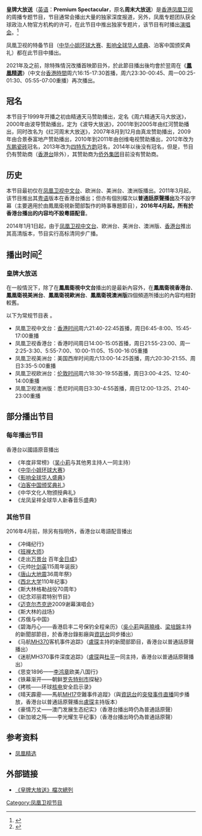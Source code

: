 {{In-progress_tvshow|皇牌大放送}}
{{电视节目信息框
| 名称      = 皇牌大放送
| 英文名称  = Premium Spectacular
| 图片      = [[File:皇牌大放送.jpg|300px]]
| 图说      = 
| 类型      = [[专题节目|专题节目]]
| 原创      = [[凤凰卫视|凤凰卫视]]
| 主持      = （无固定主持）<br>包含前度主持及或主播
| 国家      = {{CHN}}（[[中华人民共和国|中华人民共和国]]）
| 语言      = [[普通话|普通话]]<br>（包含'''[[鳳凰衞視香港台|香港台]]'''內容）
| 字幕      = [[繁体中文|繁体中文]]／沒有
| 标语      = 
| 集数      = 约800
| 每集长度  = 60-180分钟（含广告）
| 制作公司  = [[凤凰卫视|凤凰卫视]]
| 电视网    = [[凤凰卫视|凤凰卫视]]多个频道<ref>{{Cite web |url=http://phtv.ifeng.com/program/zmdfs/ |title=皇牌大放送栏目官网 |access-date=2014-07-07 |archive-date=2020-09-05 |archive-url=https://web.archive.org/web/20200905060039/http://phtv.ifeng.com/program/zmdfs/ |dead-url=no }}</ref>
| 图像制式  = [[576i|576i]][[4:3|4:3]](压缩[[16:9|16:9]]式)[[SDTV|SDTV]]<br/>[[1080i|1080i]][[16:9|16:9]][[HDTV|HDTV]]
| 播出国家  = {{HK}}
| 开始      = 1997年
| 结束      = 至今
| 前作      = 
| 官方网站  = 
}}
{{UTC+8}}
'''皇牌大放送'''（[[英语|英语]]：'''Premium Spectacular'''，原名'''周末大放送'''）是[[香港|香港]][[凤凰卫视|凤凰卫视]]的周播专题节目，节目通常会播出大量的独家深度报道，另外，凤凰专题团队获全球政治人物官方机构的许可，在此节目中推出独家专题片，该节目有时播出[[演唱会|演唱会]]。<ref>{{Cite web |url=http://v.ifeng.com/vlist/tv/zmdfs/all/0/1/detail.shtml |title=皇牌大放送简介 |accessdate=2014-07-07 |archive-date=2014-07-14 |archive-url=https://web.archive.org/web/20140714201603/http://v.ifeng.com/vlist/tv/zmdfs/all/0/1/detail.shtml |dead-url=no }}</ref>

凤凰卫视的特备节目（[[中华小姐环球大赛|中华小姐环球大赛]]、[[影响全球华人盛典|影响全球华人盛典]]、泊客中国颁奖典礼）都在此节目中播出。

2021年及之前，除特殊情況改播首映節目外，於此節目播出後均會於翌周在《'''[[鳳凰精選|鳳凰精選]]'''》（中文台[[香港時間|香港時間]]周六16:15-17:30首播，周六23:30-00:45、周一00:25-01:30、05:55-07:00重播）再次播出。

==冠名==
本节目于1999年开播之初由精通天马赞助播出，定名《周六精通天马大放送》，2000年由波导赞助播出，定为《波导大放送》，2001年到2005年由红河赞助播出，同时改名为《红河周末大放送》，2007年8月到12月由真龙赞助播出，2009年由合景泰富地产赞助播出，2010年到2011年由创维电视赞助播出，2012年改为[[东鹏控股|东鹏瓷砖]]冠名，2013年改为[[四特酒|四特东方韵]]冠名，2014年以後没有冠名，但是，节目仍有赞助商（[[鳳凰衞視香港台|香港台]]除外），其赞助商为[[侨外集团|侨外集团]]目前没有赞助商。

==历史==
本节目最初仅在[[凤凰卫视中文台|凤凰卫视中文台]]、欧洲台、美洲台、澳洲版播出。2011年3月起，该节目推出其[[粤语|粤语]]版本在香港台播出；但亦有個別檔次以'''普通話原聲播出'''及不設字幕（主要適用於由鳳凰衛視新聞部製作的時事專題節目），'''2016年4月起，所有於香港台播出的内容均不設粵語配音'''。

2014年1月1日起，由于[[凤凰卫视中文台|凤凰卫视中文台]]、欧洲台、美洲台、澳洲版、[[凤凰卫视香港台|香港台]]推出其高清版本，节目实行高标清同步广播。

==播出时间<ref>{{Cite web |url=http://phtv.ifeng.com/epg/ |title=节目单 |accessdate=2014-07-07 |archive-date=2013-07-14 |archive-url=https://web.archive.org/web/20130714052031/http://phtv.ifeng.com/epg/ |dead-url=no }}</ref>==

===皇牌大放送===
在一般情況下，除了在'''鳳凰衛視中文台'''播出的是最新內容外，在'''鳳凰衛視香港台'''、'''鳳凰衛視美洲台'''、'''鳳凰衛視歐洲台'''、'''鳳凰衛視澳洲版'''四個頻道所播出的內容均相對較舊。

以下为常规节目表<!-- 注意：这是旧的节目表，可能有所变动-->。
*凤凰卫视中文台：[[香港时间|香港时间]]周六21:40-22:45首播，周日6:45-8:00、15:45-17:00重播
*凤凰卫视香港台：香港时间周日14:00-15:05首播，周日21:55-23:00、周一2:25-3:30、5:55-7:00、10:00-11:05、15:00-16:05重播
*凤凰卫视美洲台：美国西岸时间周六13:00-14:25首播，周六20:30-21:55、周日3:35-5:00重播
*凤凰卫视欧洲台：[[伦敦时间|伦敦时间]]周六18:30-19:55首播，周日3:00-4:25、12:40-14:00重播
*凤凰卫视澳洲版：悉尼时间周日3:30-4:55首播，周日12:00-13:25、21:40-23:00重播

==部分播出节目==
===每年播出节目===
香港台以國語原音播出
*《年度非常榜》（[[吴小莉|吴小莉]]与其他男主持人一同主持）
*《[[中华小姐环球大赛|中华小姐环球大赛]]》
*《[[影响全球华人盛典|影响全球华人盛典]]》
*《[[泊客中国颁奖典礼|泊客中国颁奖典礼]]》
*《中华文化人物颁授典礼》
*《龙凤呈祥全球华人新春音乐盛典》

===其他节目===
2016年4月前，除另有指明外，香港台以粵語配音播出
*《冲绳纪行》
*《[[班禅大师|班禅大师]]》
*《走出[[万景台|万景台]] 百年[[金日成|金日成]]》 
*《元帅[[叶剑英|叶剑英]]115周年诞辰》
*《[[唐山大地震|唐山大地震]]36周年祭》
*《[[西北大学|西北大学]]110年纪事》
*《斯大林格勒战役70周年》
*《纪念邓丽君特别节目》
*《[[迈克尔杰克逊|迈克尔杰克逊]]2009谢幕演唱会》
*《斯大林的战场》
*《苏俄与中国》
*《碧海丹心——香港启丰二号保钓全程亲历》（[[吳小莉|吳小莉]]與[[蔣曉峰|蔣曉峰]]、[[梁培錦|梁培錦]]主持的新聞部節目，於香港台錄影廠與[[鳳凰衞視資訊台|資訊台]]同步播出）
*《马航[[MH370|MH370]]客机事件追踪》（[[盧琛|盧琛]]主持的新聞部節目，香港台以普通話原聲播出）
*《迷航MH370事件深度追踪》（[[盧琛|盧琛]]與[[杜平|杜平]]一同主持，香港台以普通話原聲播出）
*《思变1896——[[李鸿章|李鸿章]]欧美八国行》
*《铁幕渐开——朝鲜[[罗先特别市|罗先特别市]]探秘》
*《拷核——环球[[核电|核电]]安全启示录》
*《晴天霹靂——馬航[[MH17|MH17]]空難事件追蹤》（與[[鳳凰衞視資訊台|資訊台]]的[[突發事件直播|突發事件直播]]同步播放，香港台以普通話原聲播出[[盧琛|盧琛]]主持版本）
*《豪情万丈——澳门发展生态纪实》（香港台播出時仍為普通話原聲）
*《新加坡之殇——李光耀生平纪事》（香港台播出時仍為普通話原聲）

==参考资料==
* [[凤凰精选|凤凰精选]]

{{reflist}}

==外部链接==
*[http://v.ifeng.com/vlist/tv/zmdfs/all/0/1/detail.shtml 《皇牌大放送》檔次總列] {{Wayback|url=http://v.ifeng.com/vlist/tv/zmdfs/all/0/1/detail.shtml |date=20140714201603 }}

[[Category:凤凰卫视节目|Category:凤凰卫视节目]]